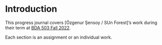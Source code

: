 # Introduction {.unnumbered}

<!-- DO NOT TOUCH THIS PART EXCEPT FILLING YOUR OR YOUR GROUP's NAME -->

This progress journal covers [Özgenur Şensoy / SUn Forest]'s work during their term at [BDA 503 Fall 2022](https://mef-bda503.github.io/fall22/).

Each section is an assignment or an individual work.

<!-- IF THIS IS A GROUP UNCOMMENT BELOW -->

<!-- # Group Members

+ [Özgenur Şensoy](Özgenur Şensoy's Progress Journal URL with https://github.com/pjournal/mef07-ozgenursensoy)  
+ [Zelha Tunç Pekkan](Zelha Tunç Pekkan's Progress Journal URL with https://github.com/pjournal/mef07-zelha24)
+ [Sümeyye Nida Dönmez](Member 3's Progress Journal URL with https://github.com/pjournal/mef07-nida-91)
+ [Cem Deniz Sayıner](Member 3's Progress Journal URL with https://github.com/pjournal/mef07-cmdnz)

# Group Project Details

Our group project is [PROJECT NAME]. [SHORT DESCRIPTION] -->

